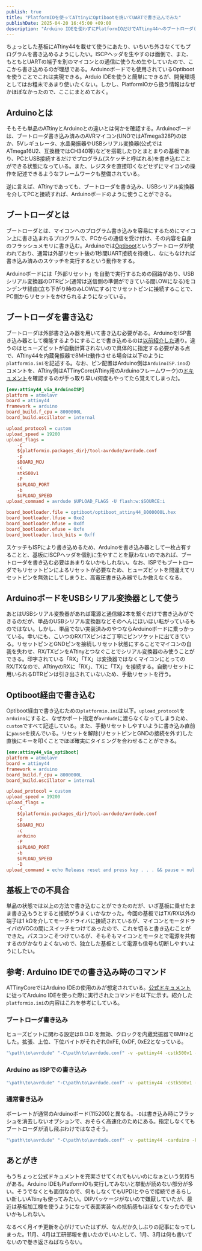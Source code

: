 ```yaml
---
publish: true
title: "PlatformIOを使ってATtinyにOptibootを焼いてUARTで書き込んでみた"
publishDate: 2025-04-20 16:45:00 +09:00
description: "Arduino IDEを使わずにPlatformIOだけでATtiny44へのブートローダ(Optiboot)の書き込みとブートローダ経由での書き込みをやってみた話。"
---
```


ちょっとした基板にATtiny44を載せて使うにあたり、いちいち外さなくてもプログラムを書き込めるようにしたい。ISCPヘッダを生やすのは面倒で、また、もともとUARTの端子を別のマイコンとの通信に使うため生やしていたので、ここから書き込めるのが理想である。Arduinoボードでも使用されているOptibootを使うことでこれは実現できる。Arduio IDEを使うと簡単にできるが、開発環境としてはお粗末であまり使いたくない。しかし、PlatformIOから扱う情報はなぜかほぼなかったので、ここにまとめておく。

## Arduinoとは

そもそも単品のATtinyとArduinoとの違いとは何かを確認する。Arduinoボードは、ブートローダ書き込み済みのAVRマイコン(UNOではATmega328P)のほか、5Vレギュレータ、水晶発振器やUSBシリアル変換器(公式ではATmega16U2、互換機ではCH340等)などを搭載したひとまとまりの基板であり、PCとUSB接続するだけでプログラム(スケッチと呼ばれる)を書き込むことができる状態になっている。また、レジスタを直接叩くなどせずにマイコンの操作を記述できるようなフレームワークも整備されている。

逆に言えば、ATtinyであっても、ブートローダを書き込み、USBシリアル変換器を介してPCと接続すれば、Arduinoボードのように使うことができる。

## ブートローダとは

ブートローダとは、マイコンへのプログラム書き込みを容易にするためにマイコン上に書き込まれるプログラムで、PCからの通信を受け付け、その内容を自身のフラッシュメモリに書き込む。Arduinoでは[Optiboot](https://github.com/Optiboot/optiboot)というブートローダが使われており、通常は外部リセット後の1秒間UART接続を待機し、なにもなければ書き込み済みのスケッチを実行するという動作をする。

Arduinoボードには「外部リセット」を自動で実行するための回路があり、USBシリアル変換器のDTRピン(通常は送信側の準備ができている間LOWになる)をコンデンサ経由(立ち下がり時のみLOWにする)でリセットピンに接続することで、PC側からリセットをかけられるようになっている。

## ブートローダを書き込む

ブートローダは外部書き込み器を用いて書き込む必要がある。ArduinoをISP書き込み器として機能するようにすることで書き込めるのは[以前紹介した](/blog/20240009-platformio-bootloader/)通り。違うのはヒューズビットが自動計算されないので具体的に指定する必要がある点で、ATtiny44を内蔵発振器で8MHz動作させる場合は以下のように`platformio.ini`を記述する。なお、ピン配置はArduino側は`ArduinoISP.ino`のコメントを、ATtiny側はATTinyCore(ATtiny用のArduinoフレームワーク)の[ドキュメント](https://github.com/SpenceKonde/ATTinyCore/blob/1.5.2/avr/extras/ATtiny_x4.md)を確認するのが手っ取り早い(何度もやってたら覚えてしまった)。

```ini
[env:attiny44_via_ArduinoISP]
platform = atmelavr
board = attiny44
framework = arduino
board_build.f_cpu = 8000000L
board_build.oscillator = internal

upload_protocol = custom
upload_speed = 19200
upload_flags =
    -C
    ${platformio.packages_dir}/tool-avrdude/avrdude.conf
    -p
    $BOARD_MCU
    -c
    stk500v1
    -P
    $UPLOAD_PORT
    -b
    $UPLOAD_SPEED
upload_command = avrdude $UPLOAD_FLAGS -U flash:w:$SOURCE:i

board_bootloader.file = optiboot/optiboot_attiny44_8000000L.hex
board_bootloader.lfuse = 0xe2
board_bootloader.hfuse = 0xdf
board_bootloader.efuse = 0xfe
board_bootloader.lock_bits = 0xff
```

スケッチもISPにより書き込めるため、Arduinoを書き込み器として一枚占有することと、基板にISCPヘッダを個別に生やすことを厭わないのであれば、ブートローダを書き込む必要はあまりないかもしれない。なお、ISPでもブートローダでもリセットピンによるリセットが必要なため、ヒューズビットを間違えてリセットピンを無効にしてしまうと、高電圧書き込み器でしか救えなくなる。

## ArduinoボードをUSBシリアル変換器として使う

あとはUSBシリアル変換器があれば電源と通信線2本を繋ぐだけで書き込みができるのだが、単品のUSBシリアル変換器などそのへんにほいほい転がっているものではない。しかし、単品でない実装済みのやつならArduinoボードに乗っかっている。幸いにも、こいつのRX/TXピンはご丁寧にピンソケットに出てきている。リセットピンとGNDピンを接続しリセット状態にすることでマイコンの自我を失わせ、RX/TXピンをATtinyとつなぐことでシリアル変換器のみ使うことができる。印字されている「RX」「TX」は変換器ではなくマイコンにとってのRX/TXなので、ATtinyのRXに「RX」、TXに「TX」を接続する。自動リセットに用いられるDTRピンは引き出されていないため、手動リセットを行う。

## Optiboot経由で書き込む

Optiboot経由で書き込むための`platformio.ini`は以下。`upload_protocol`を`arduino`にすると、なぜかポート指定が`avrdude`に渡らなくなってしまうため、`custom`ですべて記述している。また、手動リセットしやすいように書き込み直前に`pause`を挟んでいる。リセットを解除(リセットピンとGNDの接続を外す)した直後にキーを叩くことでほぼ確実にタイミングを合わせることができる。

```ini
[env:attiny44_via_optiboot]
platform = atmelavr
board = attiny44
framework = arduino
board_build.f_cpu = 8000000L
board_build.oscillator = internal

upload_protocol = custom
upload_speed = 19200
upload_flags =
    -C
    ${platformio.packages_dir}/tool-avrdude/avrdude.conf
    -p
    $BOARD_MCU
    -c
    arduino
    -P
    $UPLOAD_PORT
    -b
    $UPLOAD_SPEED
    -D
upload_command = echo Release reset and press key . . . && pause > nul && avrdude $UPLOAD_FLAGS -U flash:w:$SOURCE:i
```

## 基板上での不具合

単品の状態では以上の方法で書き込むことができたのだが、いざ基板に乗せたまま書き込もうとすると接続がうまくいかなかった。今回の基板ではTX/RX以外の端子は1 kΩを介してモータドライバに接続されているが、マイコンとモータドライバのVCCの間にスイッチをつけてあったので、これを切ると書き込むことができた。パスコンこそつけているが、そもそもマイコンとモータとで電源を共有するのがかなりよくないので、独立した基板として電源も信号も切断しやすいようにしたい。

## 参考: Arduino IDEでの書き込み時のコマンド

ATTinyCoreではArduino IDEの使用のみが想定されている。[公式ドキュメント](https://github.com/SpenceKonde/ATTinyCore/blob/1.5.2/Programming.md)に従ってArduino IDEを使った際に実行されたコマンドを以下に示す。紹介した`platformio.ini`の内容はこれを参考にしている。

### ブートローダ書き込み

ヒューズビットに関わる設定はB.O.D.を無効、クロックを内蔵発振器で8MHzとした。拡張、上位、下位バイトがそれぞれ0xFE, 0xDF, 0xE2となっている。

```bash
"\path\to\avrdude" "-C\path\to\avrdude.conf" -v -pattiny44 -cstk500v1 -PCOMn -b19200 -e -Uefuse:w:0xFE:m -Uhfuse:w:0b11011111:m -Ulfuse:w:0xE2:m "-Uflash:\path\to\optiboot_attiny44_8000000L.hex:i"
```

### Arduino as ISPでの書き込み

```bash
"\path\to\avrdude" "-C\path\to\avrdude.conf" -v -pattiny44 -cstk500v1 -PCOMn -b19200 "-Uflash:w:\path\to\sketch.ino.hex:i"
```

### 通常書き込み

ボーレートが通常のArduinoボード(115200)と異なる。`-D`は書き込み時にフラッシュを消去しないオプションで、おそらく高速化のためにある。指定しなくてもブートローダが消し飛ぶわけではなさそう。

```bash
"\path\to\avrdude" "-C\path\to\avrdude.conf" -v -pattiny44 -carduino -PCOMn -b19200 -D "-Uflash:w:\path\to\sketch.ino.hex:i"
```

## あとがき

もうちょっと公式ドキュメントを充実させてくれてもいいのになぁという気持ちがある。Arduino IDEもPlatformIOも実行してみないと挙動が読めない部分が多い。そうでなくとも面倒なので、何もしなくてもUPDIとやらで接続できるらしい新しいATtinyも使ってみたい。DIPパッケージがないので嫌厭していたが、最近は基板加工機を使うようになって表面実装への抵抗感もほぼなくなったのでいいかもしれない。

なるべく月イチ更新を心がけていたはずが、なんだか久しぶりの記事になってしまった。11月、4月は工研部報を書いたのでいいとして、1月、3月は何も書いてないので巻き返さねばならない。